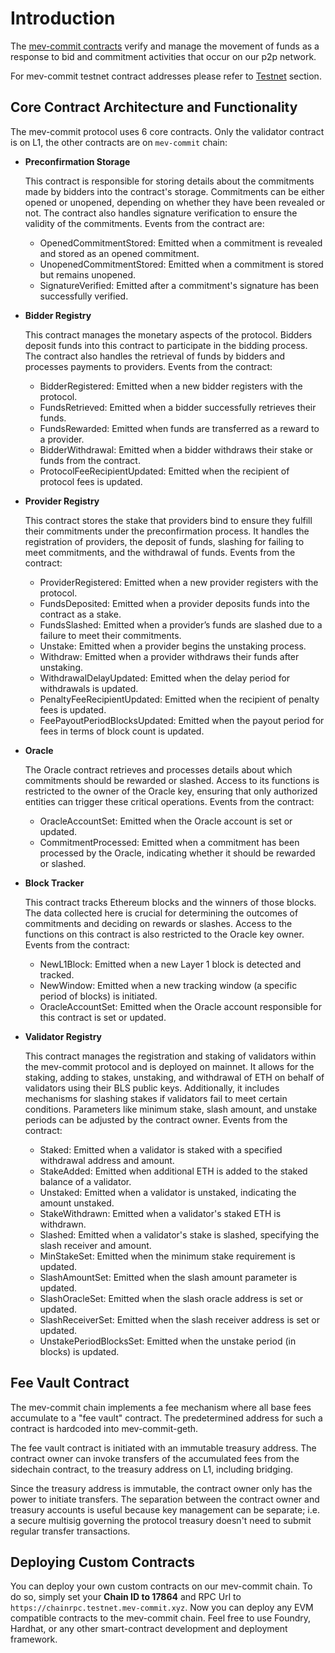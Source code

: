 # Introduction

The [mev-commit contracts](https://github.com/primev/mev-commit/tree/main/contracts) verify and manage the movement of funds as a response to bid and commitment activities that occur on our p2p network.

For mev-commit testnet contract addresses please refer to [Testnet](/developers/testnet) section.

## Core Contract Architecture and Functionality

The mev-commit protocol uses 6 core contracts. Only the validator contract is on L1, the other contracts are on `mev-commit` chain:

- **Preconfirmation Storage**

  This contract is responsible for storing details about the commitments made by bidders into the contract's storage. Commitments can be either opened or unopened, depending on whether they have been revealed or not. The contract also handles signature verification to ensure the validity of the commitments. Events from the contract are:
    - OpenedCommitmentStored: Emitted when a commitment is revealed and stored as an opened commitment.
    - UnopenedCommitmentStored: Emitted when a commitment is stored but remains unopened.
    - SignatureVerified: Emitted after a commitment's signature has been successfully verified.


- **Bidder Registry**

  This contract manages the monetary aspects of the protocol. Bidders deposit funds into this contract to participate in the bidding process. The contract also handles the retrieval of funds by bidders and processes payments to providers. Events from the contract:
    - BidderRegistered: Emitted when a new bidder registers with the protocol.
    - FundsRetrieved: Emitted when a bidder successfully retrieves their funds.
    - FundsRewarded: Emitted when funds are transferred as a reward to a provider.
    - BidderWithdrawal: Emitted when a bidder withdraws their stake or funds from the contract.
    - ProtocolFeeRecipientUpdated: Emitted when the recipient of protocol fees is updated.

- **Provider Registry**
  
  This contract stores the stake that providers bind to ensure they fulfill their commitments under the preconfirmation process. It handles the registration of providers, the deposit of funds, slashing for failing to meet commitments, and the withdrawal of funds. Events from the contract:
    - ProviderRegistered: Emitted when a new provider registers with the protocol.
    - FundsDeposited: Emitted when a provider deposits funds into the contract as a stake.
    - FundsSlashed: Emitted when a provider’s funds are slashed due to a failure to meet their commitments.
    - Unstake: Emitted when a provider begins the unstaking process.
    - Withdraw: Emitted when a provider withdraws their funds after unstaking.
    - WithdrawalDelayUpdated: Emitted when the delay period for withdrawals is updated.
    - PenaltyFeeRecipientUpdated: Emitted when the recipient of penalty fees is updated.
    - FeePayoutPeriodBlocksUpdated: Emitted when the payout period for fees in terms of block count is updated.

- **Oracle**

    The Oracle contract retrieves and processes details about which commitments should be rewarded or slashed. Access to its functions is restricted to the owner of the Oracle     key, ensuring that only authorized entities can trigger these critical operations. Events from the contract:
    - OracleAccountSet: Emitted when the Oracle account is set or updated.
    - CommitmentProcessed: Emitted when a commitment has been processed by the Oracle, indicating whether it should be rewarded or slashed.

- **Block Tracker**

  This contract tracks Ethereum blocks and the winners of those blocks. The data collected here is crucial for determining the outcomes of commitments and deciding on rewards or   slashes. Access to the functions on this contract is also restricted to the Oracle key owner. Events from the contract:
    - NewL1Block: Emitted when a new Layer 1 block is detected and tracked.
    - NewWindow: Emitted when a new tracking window (a specific period of blocks) is initiated.
    - OracleAccountSet: Emitted when the Oracle account responsible for this contract is set or updated.

- **Validator Registry**

    This contract manages the registration and staking of validators within the mev-commit protocol and is deployed on mainnet. It allows for the staking, adding to stakes, unstaking, and withdrawal of ETH on behalf of validators using their BLS public keys. Additionally, it includes mechanisms for slashing stakes if validators fail to meet certain conditions. Parameters like minimum stake, slash amount, and unstake periods can be adjusted by the contract owner. Events from the contract:
    - Staked: Emitted when a validator is staked with a specified withdrawal address and amount.
    - StakeAdded: Emitted when additional ETH is added to the staked balance of a validator.
    - Unstaked: Emitted when a validator is unstaked, indicating the amount unstaked.
    - StakeWithdrawn: Emitted when a validator's staked ETH is withdrawn.
    - Slashed: Emitted when a validator's stake is slashed, specifying the slash receiver and amount.
    - MinStakeSet: Emitted when the minimum stake requirement is updated.
    - SlashAmountSet: Emitted when the slash amount parameter is updated.
    - SlashOracleSet: Emitted when the slash oracle address is set or updated.
    - SlashReceiverSet: Emitted when the slash receiver address is set or updated.
    - UnstakePeriodBlocksSet: Emitted when the unstake period (in blocks) is updated.


## Fee Vault Contract

The mev-commit chain implements a fee mechanism where all base fees accumulate to a "fee vault" contract.
The predetermined address for such a contract is hardcoded into mev-commit-geth.

The fee vault contract is initiated with an immutable treasury address.
The contract owner can invoke transfers of the accumulated fees from the sidechain contract, to the treasury address on L1, including bridging.

Since the treasury address is immutable, the contract owner only has the power to initiate transfers.
The separation between the contract owner and treasury accounts is useful because key management can be separate;
i.e. a secure multisig governing the protocol treasury doesn't need to submit regular transfer transactions.

## Deploying Custom Contracts

You can deploy your own custom contracts on our mev-commit chain.
To do so, simply set your **Chain ID to 17864** and RPC Url to `https://chainrpc.testnet.mev-commit.xyz`.
Now you can deploy any EVM compatible contracts to the mev-commit chain.
Feel free to use Foundry, Hardhat, or any other smart-contract development and deployment framework.
